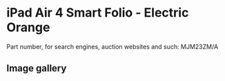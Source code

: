 
# iPad Air 4 Smart Folio - Electric Orange

Part number, for search engines, auction websites and such: MJM23ZM/A

## Image gallery

<div style={{ width: "768px" }}>
  <GalleryComponent
    images={[
      {
        original: "/everysource/MJM23.png",
        thumbnail: "/everypreview/MJM23.png",
      },
      {
        original: "/everysource/MJM23_AV1.png",
        thumbnail: "/everypreview/MJM23_AV1.png",
      },
      {
        original: "/everysource/MJM23_AV2.png",
        thumbnail: "/everypreview/MJM23_AV2.png",
      },
      {
        original: "/everysource/MJM23_AV3.png",
        thumbnail: "/everypreview/MJM23_AV3.png",
      },
      {
        original: "/everysource/MJM23_AV4.png",
        thumbnail: "/everypreview/MJM23_AV4.png",
      }
    ]}
  />
</div>